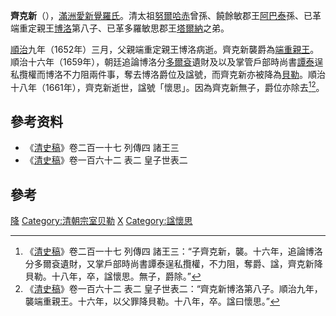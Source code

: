 {{Manchu name|[[爱新觉罗氏|爱新觉罗]]}}
'''齊克新'''（{{bd|1613年||1652年||catIdx=X齊}}），[[滿洲|滿洲]][[愛新覺羅氏|愛新覺羅氏]]。清太祖[[努爾哈赤|努爾哈赤]]曾孫、饒餘敏郡王[[阿巴泰|阿巴泰]]孫、已革端重定親王[[博洛|博洛]]第八子、已革多羅敏思郡王[[塔爾納|塔爾納]]之弟。

[[順治|順治]]九年（1652年）三月，父親端重定親王博洛病逝。齊克新襲爵為[[端重親王|端重親王]]。順治十六年（1659年），朝廷追論博洛分[[多爾袞|多爾袞]]遺財及以及掌管戶部時尚書[[譚泰|譚泰]]逞私攬權而博洛不力阻兩件事，奪去博洛爵位及諡號，而齊克新亦被降為[[貝勒|貝勒]]。順治十八年（1661年），齊克新逝世，諡號「懷思」。因為齊克新無子，爵位亦除去<ref>《[[清史稿|清史稿]]》卷二百一十七 列傳四 諸王三：“子齊克新，襲。十六年，追論博洛分多爾袞遺財，又掌戶部時尚書譚泰逞私攬權，不力阻，奪爵、諡，齊克新降貝勒。十八年，卒，諡懷思。無子，爵除。”</ref><ref>《[[清史稿|清史稿]]》卷一百六十二 表二 皇子世表二：“齊克新博洛第八子。順治九年，襲端重親王。十六年，以父罪降貝勒。十八年，卒。諡曰懷思。”</ref>。

==參考资料==
*《[[清史稿|清史稿]]》卷二百一十七 列傳四 諸王三
*《[[清史稿|清史稿]]》卷一百六十二 表二 皇子世表二

==參考==
{{reflist}}

[[Category:清朝宗室已革亲王|降]]
[[Category:清朝宗室贝勒|Category:清朝宗室贝勒]]
[[Category:愛新覺羅氏|X]]
[[Category:諡懷思|Category:諡懷思]]